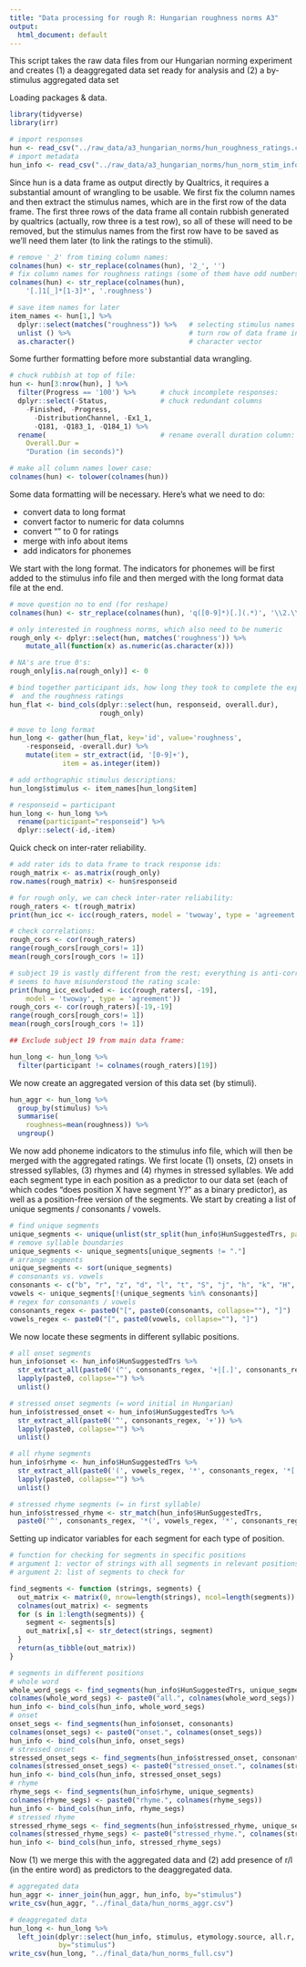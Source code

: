 ```yaml
---
title: "Data processing for rough R: Hungarian roughness norms A3"
output:
  html_document: default
---
```


This script takes the raw data files from our Hungarian norming experiment and creates (1) a deaggregated data set ready for analysis and (2) a by-stimulus aggregated data set

Loading packages & data.

```r
library(tidyverse)
library(irr)

# import responses
hun <- read_csv("../raw_data/a3_hungarian_norms/hun_roughness_ratings.csv")
# import metadata
hun_info <- read_csv("../raw_data/a3_hungarian_norms/hun_norm_stim_info.csv")
```

Since hun is a data frame as output directly by Qualtrics, it requires a substantial amount of wrangling to be usable. We first fix the column names and then extract the stimulus names, which are in the first row of the data frame. The first three rows of the data frame all contain rubbish generated by qualtrics (actually, row three is a test row), so all of these will need to be removed, but the stimulus names from the first row have to be saved as we'll need them later (to link the ratings to the stimuli). 

```r
# remove '_2' from timing column names:
colnames(hun) <- str_replace(colnames(hun), '2_', '')
# fix column names for roughness ratings (some of them have odd numbers...)
colnames(hun) <- str_replace(colnames(hun),
	'[.]1[_]*[1-3]*', '.roughness')

# save item names for later
item_names <- hun[1,] %>%
  dplyr::select(matches("roughness")) %>%   # selecting stimulus names specifically
  unlist () %>%                             # turn row of data frame into vector vector
  as.character()                            # character vector
```

Some further formatting before more substantial data wrangling.

```r
# chuck rubbish at top of file:
hun <- hun[3:nrow(hun), ] %>%
  filter(Progress == '100') %>%      # chuck incomplete responses:
  dplyr::select(-Status,             # chuck redundant columns
    -Finished, -Progress,                     
	  -DistributionChannel, -Ex1_1,
	  -Q181, -Q183_1, -Q184_1) %>%
  rename(                            # rename overall duration column:
    Overall.Dur = 
    "Duration (in seconds)")

# make all column names lower case:
colnames(hun) <- tolower(colnames(hun))
```

Some data formatting will be necessary. Here's what we need to do:

- convert data to long format
- convert factor to numeric for data columns
- convert "" to 0 for ratings
- merge with info about items
- add indicators for phonemes

We start with the long format. The indicators for phonemes will be first added to the stimulus info file and then merged with the long format data file at the end.

```r
# move question no to end (for reshape)
colnames(hun) <- str_replace(colnames(hun), 'q([0-9]*)[.](.*)', '\\2.\\1')

# only interested in roughness norms, which also need to be numeric
rough_only <- dplyr::select(hun, matches('roughness')) %>%
	mutate_all(function(x) as.numeric(as.character(x)))

# NA's are true 0's:
rough_only[is.na(rough_only)] <- 0

# bind together participant ids, how long they took to complete the experiment
#  and the roughness ratings
hun_flat <- bind_cols(dplyr::select(hun, responseid, overall.dur),
                      rough_only)

# move to long format
hun_long <- gather(hun_flat, key='id', value='roughness',
	-responseid, -overall.dur) %>% 
	mutate(item = str_extract(id, '[0-9]+'),
		     item = as.integer(item))

# add orthographic stimulus descriptions:
hun_long$stimulus <- item_names[hun_long$item]

# responseid = participant
hun_long <- hun_long %>%
  rename(participant="responseid") %>%
  dplyr::select(-id,-item)
```

Quick check on inter-rater reliability.

```r
# add rater ids to data frame to track response ids:
rough_matrix <- as.matrix(rough_only)
row.names(rough_matrix) <- hun$responseid

# for rough only, we can check inter-rater reliability:
rough_raters <- t(rough_matrix)
print(hun_icc <- icc(rough_raters, model = 'twoway', type = 'agreement'))

# check correlations:
rough_cors <- cor(rough_raters)
range(rough_cors[rough_cors!= 1])
mean(rough_cors[rough_cors != 1])

# subject 19 is vastly different from the rest; everything is anti-correlated
# seems to have misunderstood the rating scale:
print(hung_icc_excluded <- icc(rough_raters[, -19],
	model = 'twoway', type = 'agreement'))
rough_cors <- cor(rough_raters)[-19,-19]
range(rough_cors[rough_cors!= 1])
mean(rough_cors[rough_cors != 1])

## Exclude subject 19 from main data frame:

hun_long <- hun_long %>%
  filter(participant != colnames(rough_raters)[19])
```

We now create an aggregated version of this data set (by stimuli).

```r
hun_aggr <- hun_long %>%
  group_by(stimulus) %>%
  summarise(
    roughness=mean(roughness)) %>%
  ungroup()
```

We now add phoneme indicators to the stimulus info file, which will then be merged with the aggregated ratings. We first locate (1) onsets, (2) onsets in stressed syllables, (3) rhymes and (4) rhymes in stressed syllables. We add each segment type in each position as a predictor to our data set (each of which codes "does position X have segment Y?" as a binary predictor), as well as a position-free version of the segments. We start by creating a list of unique segments / consonants / vowels.

```r
# find unique segments
unique_segments <- unique(unlist(str_split(hun_info$HunSuggestedTrs, pattern="")))
# remove syllable boundaries
unique_segments <- unique_segments[unique_segments != "."]
# arrange segments
unique_segments <- sort(unique_segments)
# consonants vs. vowels
consonants <- c("b", "r", "z", "d", "l", "t", "S", "j", "h", "k", "H", "c", "J", "p", "s", "n", "m", "v", "D", "f", "g", "T", "Z")
vowels <- unique_segments[!(unique_segments %in% consonants)]
# regex for consonants / vowels
consonants_regex <- paste0("[", paste0(consonants, collapse=""), "]")
vowels_regex <- paste0("[", paste0(vowels, collapse=""), "]")
```

We now locate these segments in different syllabic positions.

```r
# all onset segments
hun_info$onset <- hun_info$HunSuggestedTrs %>%
  str_extract_all(paste0('(^', consonants_regex, '+|[.]', consonants_regex, "+)")) %>%
  lapply(paste0, collapse="") %>%
  unlist()

# stressed onset segments (= word initial in Hungarian)
hun_info$stressed_onset <- hun_info$HunSuggestedTrs %>% 
  str_extract_all(paste0('^', consonants_regex, '+')) %>%
  lapply(paste0, collapse="") %>%
  unlist()

# all rhyme segments
hun_info$rhyme <- hun_info$HunSuggestedTrs %>% 
  str_extract_all(paste0('(', vowels_regex, '*', consonants_regex, '*[.]|', vowels_regex, '*', consonants_regex, "*$)")) %>%
  lapply(paste0, collapse="") %>%
  unlist()

# stressed rhyme segments (= in first syllable)
hun_info$stressed_rhyme <- str_match(hun_info$HunSuggestedTrs, 
  paste0('^', consonants_regex, '*(', vowels_regex, '*', consonants_regex, '*)'))[,2]
```

Setting up indicator variables for each segment for each type of position.

```r
# function for checking for segments in specific positions
# argument 1: vector of strings with all segments in relevant positions
# argument 2: list of segments to check for

find_segments <- function (strings, segments) {
  out_matrix <- matrix(0, nrow=length(strings), ncol=length(segments))
  colnames(out_matrix) <- segments
  for (s in 1:length(segments)) {
    segment <- segments[s]
    out_matrix[,s] <- str_detect(strings, segment)
  }
  return(as_tibble(out_matrix))
}

# segments in different positions
# whole word
whole_word_segs <- find_segments(hun_info$HunSuggestedTrs, unique_segments)
colnames(whole_word_segs) <- paste0("all.", colnames(whole_word_segs))
hun_info <- bind_cols(hun_info, whole_word_segs)
# onset
onset_segs <- find_segments(hun_info$onset, consonants)
colnames(onset_segs) <- paste0("onset.", colnames(onset_segs))
hun_info <- bind_cols(hun_info, onset_segs)
# stressed onset
stressed_onset_segs <- find_segments(hun_info$stressed_onset, consonants)
colnames(stressed_onset_segs) <- paste0("stressed_onset.", colnames(stressed_onset_segs))
hun_info <- bind_cols(hun_info, stressed_onset_segs)
# rhyme
rhyme_segs <- find_segments(hun_info$rhyme, unique_segments)
colnames(rhyme_segs) <- paste0("rhyme.", colnames(rhyme_segs))
hun_info <- bind_cols(hun_info, rhyme_segs)
# stressed rhyme
stressed_rhyme_segs <- find_segments(hun_info$stressed_rhyme, unique_segments)
colnames(stressed_rhyme_segs) <- paste0("stressed_rhyme.", colnames(stressed_rhyme_segs))
hun_info <- bind_cols(hun_info, stressed_rhyme_segs)
```

Now (1) we merge this with the aggregated data and (2) add presence of r/l (in the entire word) as predictors to the deaggregated data.

```r
# aggregated data
hun_aggr <- inner_join(hun_aggr, hun_info, by="stimulus")
write_csv(hun_aggr, "../final_data/hun_norms_aggr.csv")

# deaggregated data
hun_long <- hun_long %>%
  left_join(dplyr::select(hun_info, stimulus, etymology.source, all.r, all.l),
            by="stimulus")
write_csv(hun_long, "../final_data/hun_norms_full.csv")
```


